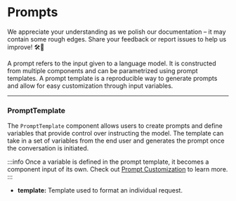 
# Prompts

<Admonition type="caution" icon="🚧" title="ZONE UNDER CONSTRUCTION">
    <p>
        We appreciate your understanding as we polish our documentation – it may contain some rough edges. Share your feedback or report issues to help us improve! 🛠️📝
    </p>
</Admonition>

A prompt refers to the input given to a language model. It is constructed from multiple components and can be parametrized using prompt templates. A prompt template is a reproducible way to generate prompts and allow for easy customization through input variables.

---

### PromptTemplate

The `PromptTemplate` component allows users to create prompts and define variables that provide control over instructing the model. The template can take in a set of variables from the end user and generates the prompt once the conversation is initiated.

:::info
Once a variable is defined in the prompt template, it becomes a component input of its own. Check out [Prompt Customization](../guidelines/prompt-customization.mdx) to learn more.
:::

- **template:** Template used to format an individual request.